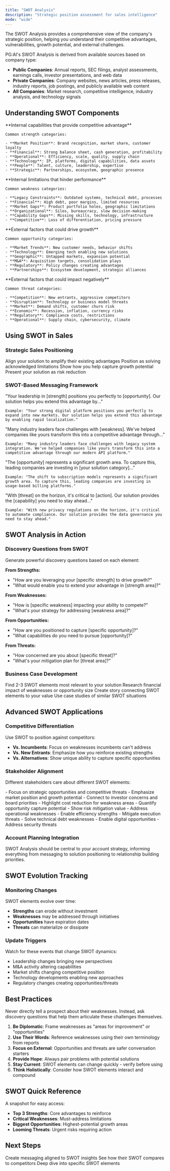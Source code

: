 ```yaml
---
title: "SWOT Analysis"
description: "Strategic position assessment for sales intelligence"
mode: "wide"
---
```


The SWOT Analysis provides a comprehensive view of the company's strategic position, helping you understand their competitive advantages, vulnerabilities, growth potential, and external challenges.

<Info>
  PG:AI's SWOT Analysis is derived from available sources based on company type:

  - **Public Companies**: Annual reports, SEC filings, analyst assessments, earnings calls, investor presentations, and web data
  - **Private Companies**: Company websites, news articles, press releases, industry reports, job postings, and publicly available web content
  - **All Companies**: Market research, competitive intelligence, industry analysis, and technology signals
</Info>

## Understanding SWOT Components

<Tabs>
  <Tab title="Strengths">
    **Internal capabilities that provide competitive advantage**

    Common strength categories:

    - **Market Position**: Brand recognition, market share, customer loyalty
    - **Financial**: Strong balance sheet, cash generation, profitability
    - **Operational**: Efficiency, scale, quality, supply chain
    - **Technology**: IP, platforms, digital capabilities, data assets
    - **People**: Talent, culture, leadership, expertise
    - **Strategic**: Partnerships, ecosystem, geographic presence
  </Tab>
  <Tab title="Weaknesses">
    **Internal limitations that hinder performance**

    Common weakness categories:

    - **Legacy Constraints**: Outdated systems, technical debt, processes
    - **Financial**: High debt, poor margins, limited resources
    - **Market Gaps**: Product portfolio holes, geographic limitations
    - **Organizational**: Silos, bureaucracy, slow decision-making
    - **Capability Gaps**: Missing skills, technology, infrastructure
    - **Competitive**: Loss of differentiation, pricing pressure
  </Tab>
  <Tab title="Opportunities">
    **External factors that could drive growth**

    Common opportunity categories:

    - **Market Trends**: New customer needs, behavior shifts
    - **Technology**: Emerging tech enabling new solutions
    - **Geographic**: Untapped markets, expansion potential
    - **M&A**: Acquisition targets, consolidation plays
    - **Regulatory**: Policy changes creating advantages
    - **Partnerships**: Ecosystem development, strategic alliances
  </Tab>
  <Tab title="Threats">
    **External factors that could impact negatively**

    Common threat categories:

    - **Competition**: New entrants, aggressive competitors
    - **Disruption**: Technology or business model threats
    - **Market**: Demand shifts, customer churn risk
    - **Economic**: Recession, inflation, currency risks
    - **Regulatory**: Compliance costs, restrictions
    - **Operational**: Supply chain, cybersecurity, climate
  </Tab>
</Tabs>

## Using SWOT in Sales

### **Strategic Sales Positioning**

<CardGroup cols={2}>
  <Card title="Leverage Strengths" icon="bolt">
    Align your solution to amplify their existing advantages
  </Card>
  <Card title="Address Weaknesses" icon="bandage">
    Position as solving acknowledged limitations
  </Card>
  <Card title="Enable Opportunities" icon="rocket">
    Show how you help capture growth potential
  </Card>
  <Card title="Mitigate Threats" icon="shield">
    Present your solution as risk reduction
  </Card>
</CardGroup>

### **SWOT-Based Messaging Framework**

<AccordionGroup>
  <Accordion title="Strength Reinforcement">
    "Your leadership in [strength] positions you perfectly to [opportunity]. Our solution helps you extend this advantage by..."

    Example: "Your strong digital platform positions you perfectly to expand into new markets. Our solution helps you extend this advantage by enabling rapid localization."
  </Accordion>
  <Accordion title="Weakness Resolution">
    "Many industry leaders face challenges with [weakness]. We've helped companies like yours transform this into a competitive advantage through..."

    Example: "Many industry leaders face challenges with legacy system integration. We've helped companies like yours transform this into a competitive advantage through our modern API platform."
  </Accordion>
  <Accordion title="Opportunity Capture">
    "The [opportunity] represents a significant growth area. To capture this, leading companies are investing in [your solution category]..."

    Example: "The shift to subscription models represents a significant growth area. To capture this, leading companies are investing in usage-based billing platforms."
  </Accordion>
  <Accordion title="Threat Mitigation">
    "With [threat] on the horizon, it's critical to [action]. Our solution provides the [capability] you need to stay ahead..."

    Example: "With new privacy regulations on the horizon, it's critical to automate compliance. Our solution provides the data governance you need to stay ahead."
  </Accordion>
</AccordionGroup>

## SWOT Analysis in Action

### **Discovery Questions from SWOT**

Generate powerful discovery questions based on each element:

**From Strengths:**

- "How are you leveraging your [specific strength] to drive growth?"
- "What would enable you to extend your advantage in [strength area]?"

**From Weaknesses:**

- "How is [specific weakness] impacting your ability to compete?"
- "What's your strategy for addressing [weakness area]?"

**From Opportunities:**

- "How are you positioned to capture [specific opportunity]?"
- "What capabilities do you need to pursue [opportunity]?"

**From Threats:**

- "How concerned are you about [specific threat]?"
- "What's your mitigation plan for [threat area]?"

### **Business Case Development**

<Steps>
  <Step title="Identify Critical Elements">
    Find 2-3 SWOT elements most relevant to your solution
  </Step>
  <Step title="Quantify Impact">
    Research financial impact of weaknesses or opportunity size
  </Step>
  <Step title="Build Narrative">
    Create story connecting SWOT elements to your value
  </Step>
  <Step title="Provide Evidence">
    Use case studies of similar SWOT situations
  </Step>
</Steps>

## Advanced SWOT Applications

### **Competitive Differentiation**

Use SWOT to position against competitors:

- **Vs. Incumbents**: Focus on weaknesses incumbents can't address
- **Vs. New Entrants**: Emphasize how you reinforce existing strengths
- **Vs. Alternatives**: Show unique ability to capture specific opportunities

### **Stakeholder Alignment**

Different stakeholders care about different SWOT elements:

<Tabs>
  <Tab title="C-Suite">
    - Focus on strategic opportunities and competitive threats
    - Emphasize market position and growth potential
    - Connect to investor concerns and board priorities
  </Tab>
  <Tab title="Finance">
    - Highlight cost reduction for weakness areas
    - Quantify opportunity capture potential
    - Show risk mitigation value
  </Tab>
  <Tab title="Operations">
    - Address operational weaknesses
    - Enable efficiency strengths
    - Mitigate execution threats
  </Tab>
  <Tab title="Technology">
    - Solve technical debt weaknesses
    - Enable digital opportunities
    - Address security threats
  </Tab>
</Tabs>

### **Account Planning Integration**

<Note>
  SWOT Analysis should be central to your account strategy, informing everything from messaging to solution positioning to relationship building priorities.
</Note>

## SWOT Evolution Tracking

### **Monitoring Changes**

SWOT elements evolve over time:

- **Strengths** can erode without investment
- **Weaknesses** may be addressed through initiatives
- **Opportunities** have expiration dates
- **Threats** can materialize or dissipate

### **Update Triggers**

Watch for these events that change SWOT dynamics:

- Leadership changes bringing new perspectives
- M&A activity altering capabilities
- Market shifts changing competitive position
- Technology developments enabling new approaches
- Regulatory changes creating opportunities/threats

## Best Practices

<Warning>
  Never directly tell a prospect about their weaknesses. Instead, ask discovery questions that help them articulate these challenges themselves.
</Warning>

1. **Be Diplomatic**: Frame weaknesses as "areas for improvement" or "opportunities"
2. **Use Their Words**: Reference weaknesses using their own terminology from reports
3. **Focus on External**: Opportunities and threats are safer conversation starters
4. **Provide Hope**: Always pair problems with potential solutions
5. **Stay Current**: SWOT elements can change quickly - verify before using
6. **Think Holistically**: Consider how SWOT elements interact and compound

## SWOT Quick Reference

A snapshot for easy access:

- **Top 3 Strengths**: Core advantages to reinforce
- **Critical Weaknesses**: Must-address limitations
- **Biggest Opportunities**: Highest-potential growth areas
- **Looming Threats**: Urgent risks requiring action

## Next Steps

<CardGroup cols={3}>
  <Card title="Build Value Prop" icon="layer-group" href="/account-intelligence/engage">
    Create messaging aligned to SWOT insights
  </Card>
  <Card title="Compare to Peers" icon="users" href="/account-intelligence/peer-analysis">
    See how their SWOT compares to competitors
  </Card>
  <Card title="Get Custom Insights" icon="sparkles" href="/account-intelligence/insights">
    Deep dive into specific SWOT elements
  </Card>
</CardGroup>